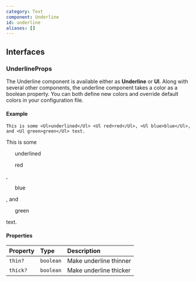 ```yaml
---
category: Text
component: Underline
id: underline
aliases: []
---
```


## Interfaces

### UnderlineProps

The Underline component is available either as **Underline** or **Ul**. Along with several other components, the underline component takes a color as a boolean property. You can both define new colors and override default colors in your configuration file.

#### Example

```tsx
This is some <Ul>underlined</Ul> <Ul red>red</Ul>, <Ul blue>blue</Ul>, and <Ul green>green</Ul> text.
```

This is some <Ul>underlined</Ul> <Ul red>red</Ul>, <Ul blue>blue</Ul>, and <Ul green>green</Ul> text.

#### Properties

| Property | Type      | Description            |
| :------- | :-------- | :--------------------- |
| `thin?`  | `boolean` | Make underline thinner |
| `thick?` | `boolean` | Make underline thicker |

